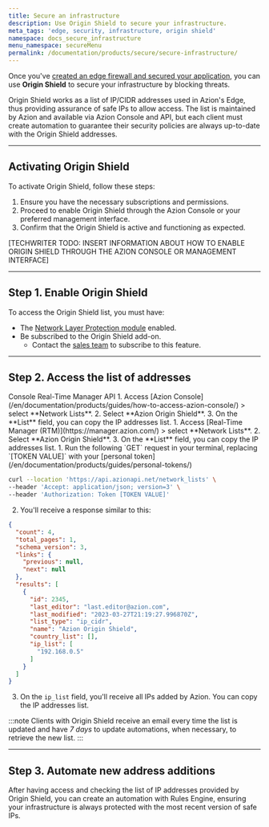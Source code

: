 ```yaml
---
title: Secure an infrastructure
description: Use Origin Shield to secure your infrastructure.
meta_tags: 'edge, security, infrastructure, origin shield'
namespace: docs_secure_infrastructure
menu_namespace: secureMenu
permalink: /documentation/products/secure/secure-infrastructure/
---
```



<InterfaceNote />

Once you've [created an edge firewall and secured your application](/en/documentation/products/secure/secure-application/), you can use **Origin Shield** to secure your infrastructure by blocking threats.

Origin Shield works as a list of IP/CIDR addresses used in Azion's Edge, thus providing assurance of safe IPs to allow access. The list is maintained by Azion and available via Azion Console and API, but each client must create automation to guarantee their security policies are always up-to-date with the Origin Shield addresses.

---

## Activating Origin Shield

To activate Origin Shield, follow these steps:  
1. Ensure you have the necessary subscriptions and permissions.  
2. Proceed to enable Origin Shield through the Azion Console or your preferred management interface.  
3. Confirm that the Origin Shield is active and functioning as expected.  

[TECHWRITER TODO: INSERT INFORMATION ABOUT HOW TO ENABLE ORIGIN SHIELD THROUGH THE AZION CONSOLE OR MANAGEMENT INTERFACE]

---

## Step 1. Enable Origin Shield

To access the Origin Shield list, you must have:

- The [Network Layer Protection module](/en/documentation/products/guides/secure/edge-firewall-configure-main-settings/#modules) enabled.
- Be subscribed to the Origin Shield add-on.
  - Contact the [sales team](https://www.azion.com/en/contact-sales/) to subscribe to this feature.

---

## Step 2. Access the list of addresses

<Tabs client:visible>
    <Fragment slot="tab.console">Console</Fragment>
    <Fragment slot="tab.rtm">Real-Time Manager</Fragment>
    <Fragment slot="tab.api">API</Fragment>

<Fragment slot="panel.console">
1. Access [Azion Console](/en/documentation/products/guides/how-to-access-azion-console/) > select **Network Lists**.
2. Select **Azion Origin Shield**.
3. On the **List** field, you can copy the IP addresses list.
</Fragment>

<Fragment slot="panel.rtm">
1. Access [Real-Time Manager (RTM)](https://manager.azion.com/) > select **Network Lists**.
2. Select **Azion Origin Shield**.
3. On the **List** field, you can copy the IP addresses list.
</Fragment>

<Fragment slot="panel.api">
1. Run the following `GET` request in your terminal, replacing `[TOKEN VALUE]` with your [personal token](/en/documentation/products/guides/personal-tokens/)

```bash
curl --location 'https://api.azionapi.net/network_lists' \
--header 'Accept: application/json; version=3' \
--header 'Authorization: Token [TOKEN VALUE]'
```

2. You'll receive a response similar to this:

```json
{
  "count": 4,
  "total_pages": 1,
  "schema_version": 3,
  "links": {
    "previous": null,
    "next": null
  },
  "results": [
    {
      "id": 2345,
      "last_editor": "last.editor@azion.com",
      "last_modified": "2023-03-27T21:19:27.996870Z",
      "list_type": "ip_cidr",
      "name": "Azion Origin Shield",
      "country_list": [],
      "ip_list": [
        "192.168.0.5"
      ]
    }
  ]
}
```

3. On the `ip_list` field, you'll receive all IPs added by Azion. You can copy the IP addresses list.
</Fragment>

</Tabs>

:::note
Clients with Origin Shield receive an email every time the list is updated and have *7 days* to update automations, when necessary, to retrieve the new list.
:::

---

## Step 3. Automate new address additions

After having access and checking the list of IP addresses provided by Origin Shield, you can create an automation with Rules Engine, ensuring your infrastructure is always protected with the most recent version of safe IPs.